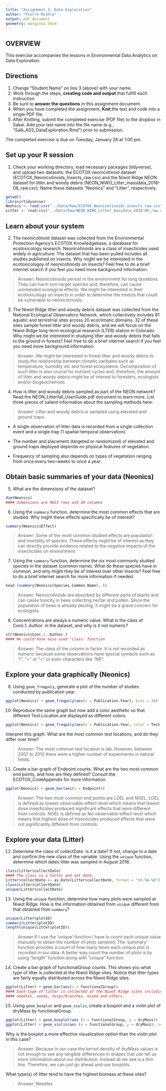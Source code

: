 ```yaml
---
title: "Assignment 3: Data Exploration"
author: "Pierre Mishra"
output: pdf_document
geometry: margin=2.54cm
---
```


## OVERVIEW

This exercise accompanies the lessons in Environmental Data Analytics on Data Exploration. 

## Directions
1. Change "Student Name" on line 3 (above) with your name.
3. Work through the steps, **creating code and output** that fulfill each instruction.
4. Be sure to **answer the questions** in this assignment document.
6. When you have completed the assignment, **Knit** the text and code into a single PDF file.
8. After Knitting, submit the completed exercise (PDF file) to the dropbox in Sakai. Add your last name into the file name (e.g., "Salk_A03_DataExploration.Rmd") prior to submission.

The completed exercise is due on Tuesday, January 28 at 1:00 pm.


## Set up your R session

1. Check your working directory, load necessary packages (tidyverse), and upload two datasets: the ECOTOX neonicotinoid dataset (ECOTOX_Neonicotinoids_Insects_raw.csv) and the Niwot Ridge NEON dataset for litter and woody debris (NEON_NIWO_Litter_massdata_2018-08_raw.csv). Name these datasets "Neonics" and "Litter", respectively. 
```r
getwd()
library(tidyverse)
Neonics <- read.csv("../Data/Raw/ECOTOX_Neonicotinoids_Insects_raw.csv")
Litter <- read.csv("../Data/Raw/NEON_NIWO_Litter_massdata_2018-08_raw.csv")
```

## Learn about your system

2. The neonicotinoid dataset was collected from the Environmental Protection Agency's ECOTOX Knowledgebase, a database for ecotoxicology research. Neonicotinoids are a class of insecticides used widely in agriculture. The dataset that has been pulled includes all studies published on insects. Why might we be interested in the ecotoxicologoy of neonicotinoids on insects? Feel free to do a brief internet search if you feel you need more background information. 

> Answer: Neonicotinoids persist in the environment for long durations. They can harm non-target species and, therefore, can cause unintended ecological effects. We might be interested in their ecotoxicology on insects in order to determine the insects that could be vulnerable to neonicotinoids.  

3. The Niwot Ridge litter and woody debris dataset was collected from the National Ecological Observatory Network, which collectively includes 81 aquatic and terrestrial sites across 20 ecoclimatic domains. 32 of these sites sample forest litter and woody debris, and we will focus on the Niwot Ridge long-term ecological research (LTER) station in Colorado. Why might we be interested in studying litter and woody debris that falls to the ground in forests? Feel free to do a brief internet search if you feel you need more background information. 

> Answer: We might be interested in forest litter and woody debris to study the relationship between climatic varibales such as temperature, humidity etc and forest ecosystems. Decomposition of such litter is also crucial for nutrient cycles and, therefore, the amount of litter and woody debris might be of interest to foresters, ecologists and/or biogeochemists.

4. How is litter and woody debris sampled as part of the NEON network? Read the NEON_Litterfall_UserGuide.pdf document to learn more. List three pieces of salient information about the sampling methods here: 

> Answer: Litter and woody debris is sampled using elevated and ground traps.

* A single observation of litter data is recorded from a single collection event and a single trap (1 spaital-temporal observation).

* The number and placement (targeted or randomized) of elevated and ground traps deployed depends on physical features of vegetation.

* Frequency of sampling also depends on types of vegetation ranging from once every two-weeks to once a year. 

## Obtain basic summaries of your data (Neonics)

5. What are the dimensions of the dataset?

```r
dim(Neonics)
#### dimensions are 4623 rows and 30 columns

```

6. Using the `summary` function, determine the most common effects that are studied. Why might these effects specifically be of interest?
```r
summary(Neonics$Effect)
```

> Answer: Some of the most common studied effects are population and mortality of species. These effects might be of interest as they can directly provide evidence related to the negative impacts of the insecticides on environment.

7. Using the `summary` function, determine the six most commonly studied species in the dataset (common name). What do these species have in common, and why might they be of interest over other insects? Feel free to do a brief internet search for more information if needed.

```r
head (summary(Neonics$Species.Common.Name), 6)
```

> Answer: Neonicotinoids are absorbed by different parts of plants and can cause toxicity in bees collecting nectar and pollen. Since the population of bees is already decling, it might be a grave concern for ecologists.   

8. Concentrations are always a numeric value. What is the class of Conc.1..Author. in the dataset, and why is it not numeric?

```r
str(Neonics$Conc.1..Author.)
#### We could have also used 'class' function
```

> Answer: The class of the column is factor. It is not recorded as numeric because some observations have special symbols such as "/", "~" or "<" or even characters like "NR".



## Explore your data graphically (Neonics)

9. Using `geom_freqpoly`, generate a plot of the number of studies conducted by publication year. 
```r
ggplot(Neonics) + geom_freqpoly(aes(x = Publication.Year), bins = 30) 
```

10. Reproduce the same graph but now add a color aesthetic so that different Test.Location are displayed as different colors.
```r
ggplot(Neonics) + geom_freqpoly(aes(x = Publication.Year, color = Test.Location), bins = 30)
```

Interpret this graph. What are the most common test locations, and do they differ over time?

> Answer: The most common test location is lab. However, between 2007 to 2010 there were a higher number of experiments in natural fields.

11. Create a bar graph of Endpoint counts. What are the two most common end points, and how are they defined? Consult the ECOTOX_CodeAppendix for more information. 

```r
ggplot(Neonics) + geom_bar(aes(x = Endpoint))
```

> Answer: The two most common end points are LOEL and NOEL. LOEL is defined as lowest-observable-effect-level which means that lowest dose insecticides produced significant effects that were different from controls. NOEL is defined as No-observable-effect-level which means that highest dose of insecticides produced effects that were not significantly different from controls.
>

## Explore your data (Litter)

12. Determine the class of collectDate. Is it a date? If not, change to a date and confirm the new class of the variable. Using the `unique` function, determine which dates litter was sampled in August 2018. 
```r
class(Litter$collectDate)
#### The class is a factor and not date. 
Litter$collectDate <- as.Date(Litter$collectDate, format = "%Y-%m-%d")
class(Litter$collectDate) 
unique(Litter$collectDate)
```

13. Using the `unique` function, determine how many plots were sampled at Niwot Ridge. How is the information obtained from `unique` different from that obtained from `summary`?

```r
unique(Litter$plotID)
summary(Litter$plotID)
length(unique(Litter$plotID))
```

> Answer:If I use the 'unique' function I have to count each unique value manually to obtain the number of plots sampled. The 'summary' function provides a count of how many times each unique plot is recorded in our data. A better way count the number of plots is by using "length" function along with "unique" function.

14. Create a bar graph of functionalGroup counts. This shows you what type of litter is collected at the Niwot Ridge sites. Notice that litter types are fairly equally distributed across the Niwot Ridge sites.
```r
ggplot(Litter) + geom_bar(aes(x = functionalGroup))
#### Each type of litter is collected at the Niwot Ridge sites including flowers, leaves, 
#### needles, seeds, twigs/branches, mixed and others.
```

15. Using `geom_boxplot` and `geom_violin`, create a boxplot and a violin plot of dryMass by functionalGroup. 
```r
ggplot(Litter) + geom_boxplot(aes (x = functionalGroup, y = dryMass))
ggplot(Litter) + geom_violin(aes (x = functionalGroup, y = dryMass), scale = 'area')
```

Why is the boxplot a more effective visualization option than the violin plot in this case?

> Answer: Because in our case the kernel density of dryMass values is not enough to see any tangible differences in shapes that can tell us more information about our distribution. Instead all we see is a thin line. Therefore, we can just go ahead and use boxplots.

What type(s) of litter tend to have the highest biomass at these sites? 

> Answer: Needles